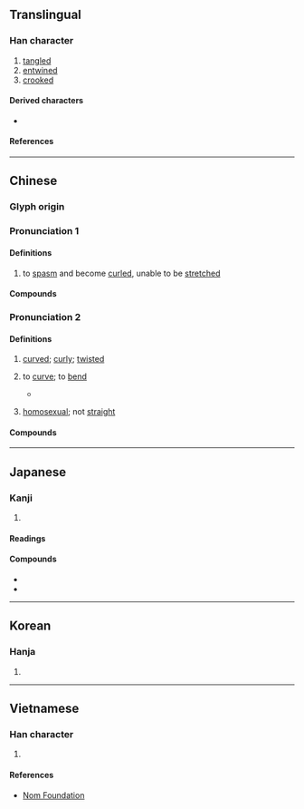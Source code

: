{{also|挛}}
{{character info}}
==Translingual==

===Han character===
{{Han char|rn=64|rad=手|as=19|sn=22|canj=VFQ|four=22502|ids=⿱䜌手}}

# [[tangled]]
# [[entwined]]
# [[crooked]]

====Derived characters====
* {{l|mul|[[癴]]([[𰣽]]) [[䖂]] [[𧖘]]}}

====References====
{{Han ref|kx=0464.180|dkj=13032|dj=0813.160|hdz=31989.030|uh=6523}}

----

==Chinese==
{{zh-forms|s=挛}}

===Glyph origin===
{{Han etym}}

===Pronunciation 1===
{{zh-forms|s=挛|alt=癴,𤼙}}

{{zh-pron
|m=攣
|c=lyun4
|h=pfs=liòn
|mn=loân/loān
|mc=y
|oc=y
|cat=v,a
}}

====Definitions====
{{zh-hanzi}}

# to [[spasm]] and become [[curled]], unable to be [[stretch]]ed

====Compounds====
{{zh-der|拘攣兒|拳攣|攣躄|攣攣|拘攣補衲|攣弱|憤怒痙攣|痙攣派|痙攣|拘攣|攣踠|熱痙攣|攣鞮氏}}

===Pronunciation 2===
{{zh-pron
|c=lyun1
|cat=v,a
}}

====Definitions====
{{zh-hanzi}}
# {{lb|zh|Cantonese}} [[curved]]; [[curly]]; [[twisted]]
#: {{zh-ant|直|tr=zik6}}
# {{lb|zh|Cantonese}} to [[curve]]; to [[bend]]
#* {{quote-av|zh|date=1929-03-04|url=https://digital.tcl.sc.edu/digital/collection/MVTN/id/3007|title=Chinese hair styles--outtakes|time=0m37s}}
#*: {{zh-x|我 啲 頭髮 向 後便 攣{lyun1} 嘅。|My hair '''curves''' to the back. / I have a softly curled [[bob]].<!--adapted from the translation given, 3:20-->|C}}
# {{lb|zh|Cantonese|slang}} [[homosexual]]; not [[straight]]

====Compounds====
{{zh-der|攣毛|攣曲|囉攣|囉囉攣}}

----

==Japanese==

===Kanji===
{{ja-kanji|grade=|rs=手19}}

# {{rfdef|ja|sort=手19}}

====Readings====
{{ja-readings
|goon=れん
|kanon=れん
|kun=つ-る, ひ-く
}}

====Compounds====
* {{ja-r|痙攣|けいれん}}
* {{ja-r|攣縮|れんしゅく}}

----

==Korean==

===Hanja===
{{ko-hanja|hangeul=[[련]]>[[연]]|eumhun=|rv=ryeon>yeon|mr=ryŏn>yŏn|y=lyen>yen}}

# {{rfdef|ko|sort=手19}}

----

==Vietnamese==

===Han character===
{{vi-readings|rs=手19|reading=[[loang]], [[luyên]]}}

# {{rfdef|vi|sort=手19}}

====References====
* [http://nomfoundation.org/common/nom_details.php?codepoint=6523 Nom Foundation]